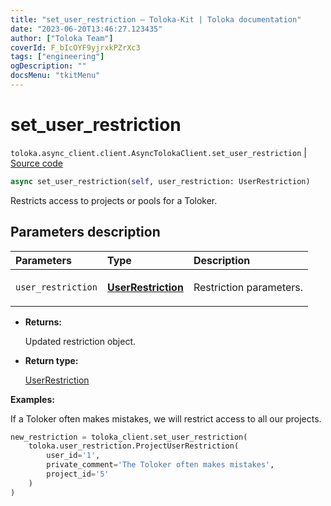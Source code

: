 ```yaml
---
title: "set_user_restriction — Toloka-Kit | Toloka documentation"
date: "2023-06-20T13:46:27.123435"
author: ["Toloka Team"]
coverId: F_bIcOYF9yjrxkPZrXc3
tags: ["engineering"]
ogDescription: ""
docsMenu: "tkitMenu"
---
```


# set_user_restriction

`toloka.async_client.client.AsyncTolokaClient.set_user_restriction` | [Source code](https://github.com/Toloka/toloka-kit/blob/v1.2.0/src/async_client/client.py#L0)

```python
async set_user_restriction(self, user_restriction: UserRestriction)
```

Restricts access to projects or pools for a Toloker.

## Parameters description

| Parameters | Type | Description |
| :----------| :----| :-----------|
`user_restriction`|**[UserRestriction](/docs/toloka-kit/reference/toloka.client.user_restriction.UserRestriction)**|<p>Restriction parameters.</p>

* **Returns:**

  Updated restriction object.

* **Return type:**

  [UserRestriction](/docs/toloka-kit/reference/toloka.client.user_restriction.UserRestriction)

**Examples:**

If a Toloker often makes mistakes, we will restrict access to all our projects.

```python
new_restriction = toloka_client.set_user_restriction(
    toloka.user_restriction.ProjectUserRestriction(
        user_id='1',
        private_comment='The Toloker often makes mistakes',
        project_id='5'
    )
)
```